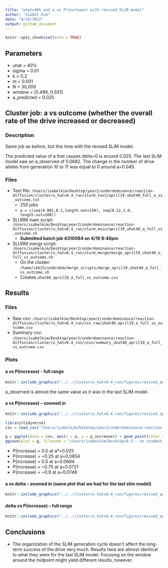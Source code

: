 ```yaml
---
title: "uhat=40% and a vs P(increase) with revised SLiM model"
author: "Isabel Kim"
date: "4/19/2022"
output: github_document
---
```


```r
knitr::opts_chunk$set(echo = TRUE)
```

## Parameters

* uhat = 40%
* sigma = 0.01
* k = 0.2
* m = 0.001
* N = 30,000
* window = [0.499, 0.501]
* a_predicted = 0.025

## Cluster job: a vs outcome (whether the overall rate of the drive increased or decreased)

### Description

Same job as before, but this time with the revised SLiM model.

The predicted value of a that causes delta=0 is around 0.025. The last SLiM model saw an a_observed of 0.0682. The change in the number of drive alleles from generation 10 to 11 was equal to 0 around a=0.045.

### Files

* Text file: `/Users/isabelkim/Desktop/year2/underdominance/reaction-diffusion/cluster/u_hat=0.4_run/slurm_text/april19_uhat40_full_a_vs_outcome.txt`
  + 250 jobs
  + `a = c(seq(0.001,0.1,length.out=150), seq(0.12,1.0, length.out=100))`
* SLURM main script: `/Users/isabelkim/Desktop/year2/underdominance/reaction-diffusion/cluster/u_hat=0.4_run/slurm_main/april19_uhat40_a_full_vs_outcome.sh`
  + **Submitted batch job 4310084 on 4/19 8:46pm**
* SLURM merge script: `/Users/isabelkim/Desktop/year2/underdominance/reaction-diffusion/cluster/u_hat=0.4_run/slurm_merge/merge_april19_uhat40_a_full_vs_outcome.sh`
  + On the cluster: `/home/ikk23/underdom/merge_scripts/merge_april19_uhat40_a_full_vs_outcome.sh`
  + Creates `uhat40_april19_a_full_vs_outcome.csv`

## Results

### Files

* Raw csv: `/Users/isabelkim/Desktop/year2/underdominance/reaction-diffusion/cluster/u_hat=0.4_run/csv_raw/uhat40_april19_a_full_vs_outcome.csv`
* Summary csv: `/Users/isabelkim/Desktop/year2/underdominance/reaction-diffusion/cluster/u_hat=0.4_run/csvs/summary_uhat40_april19_a_full_vs_outcome.csv`


### Plots

#### a vs P(increase) - full range
```r
knitr::include_graphics("../../cluster/u_hat=0.4_run/figures/revised_april19_full_a_vs_p_increase_uhat4.png")
```

a_observed is almost the same value as it was in the last SLiM model.

#### a vs P(increase) -- zoomed in

```r
knitr::include_graphics("../../cluster/u_hat=0.4_run/figures/revised_april19_zoomed_in_a_vs_p_increase_uhat4.png")

library(tidyverse)
csv = read_csv("/Users/isabelkim/Desktop/year2/underdominance/reaction-diffusion/cluster/u_hat=0.4_run/csvs/summary_uhat40_april19_a_full_vs_outcome.csv")

g = ggplot(data = csv, aes(x = a, y = p_increase)) + geom_point(color = "red") + geom_line(color = "red") + xlim(0,0.2) + xlab("release width (a)") + ylab("Fraction of runs where drive spread") + theme_minimal() + geom_vline(xintercept = 0) + geom_hline(yintercept = 0) + geom_vline(xintercept = 0.0256, color = "yellow") + ggtitle("Invasion frequency of 40%")
ggsave(plot = g, filename = "/Users/isabelkim/Desktop/6:3 - cb student seminar/figures/a_vs_p_increase_result.png")
```

* P(increase) = 0.0 at a*=0.025
* P(increase) = ~0.25 at a=0.0654
* P(increase) = 0.5 at a=0.0694
* P(increase) = ~0.75 at a=0.0721
* P(increase) = ~0.9 at a=0.0748



#### a vs delta -- zoomed in (same plot that we had for the last slim model)
```r
knitr::include_graphics("../../cluster/u_hat=0.4_run/figures/revised_april19_zoomed_in_a_vs_delta_uhat40.png")
```

#### delta vs P(increase) -- full range
```r
knitr::include_graphics("../../cluster/u_hat=0.4_run/figures/revised_april19_delta_vs_p_increase_uhat40.png")
```

## Conclusions

* The organization of the SLiM generation cycle doesn't affect the long-term success of the drive very much. Results here are almost identical to what they were for the last SLiM model. Focusing on the window around the midpoint might yield different results, however.